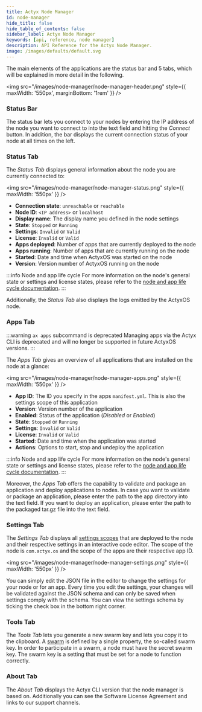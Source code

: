 ```yaml
---
title: Actyx Node Manager
id: node-manager
hide_title: false
hide_table_of_contents: false
sidebar_label: Actyx Node Manager
keywords: [api, reference, node manager]
description: API Reference for the Actyx Node Manager.
image: /images/defaults/default.svg
---
```


The main elements of the applications are the status bar and 5 tabs, which will be explained in more detail in the following.

<img
  src="/images/node-manager/node-manager-header.png"
  style={{ maxWidth: '550px', marginBottom: '1rem' }}
/>

### Status Bar

The status bar lets you connect to your nodes by entering the IP address of the node you want to connect to into the text field and hitting the _Connect_ button.
In addition, the bar displays the current connection status of your node at all times on the left.

### Status Tab

The _Status Tab_ displays general information about the node you are currently connected to:

<img src="/images/node-manager/node-manager-status.png" style={{ maxWidth: '550px' }} />

- **Connection state**: `unreachable` or `reachable`
- **Node ID**: `<IP address>` or `localhost`
- **Display name**: The display name you defined in the node settings
- **State**: `Stopped` or `Running`
- **Settings**: `Invalid` or `Valid`
- **License**: `Invalid` or `Valid`
- **Apps deployed**: Number of apps that are currently deployed to the node
- **Apps running**: Number of apps that are currently running on the node
- **Started**: Date and time when ActyxOS was started on the node
- **Version**: Version number of ActyxOS running on the node

:::info Node and app life cycle
For more information on the node's general state or settings and license states, please refer to the [node and app life cycle documentation](../os/advanced-guides/node-and-app-lifecycle).
:::

Additionally, the _Status Tab_ also displays the logs emitted by the ActyxOS node.

### Apps Tab

<!-- TODO NKI: replace with correct link -->

:::warning `ax apps` subcommand is deprecated
Managing apps via the Actyx CLI is deprecated and will no longer be supported in future ActyxOS versions.
:::

The _Apps Tab_ gives an overview of all applications that are installed on the node at a glance:

<img src="/images/node-manager/node-manager-apps.png" style={{ maxWidth: '550px' }} />

- **App ID**: The ID you specify in the apps `manifest.yml`. This is also the settings scope of this application
- **Version**: Version number of the application
- **Enabled**: Status of the application (_Disabled_ or _Enabled_)
- **State**: `Stopped` or `Running`
- **Settings**: `Invalid` or `Valid`
- **License**: `Invalid` or `Valid`
- **Started**: Date and time when the application was started
- **Actions**: Options to start, stop and undeploy the application

:::info Node and app life cycle
For more information on the node's general state or settings and license states, please refer to the [node and app life cycle documentation](../os/advanced-guides/node-and-app-lifecycle/).
:::

Moreover, the _Apps Tab_ offers the capability to validate and package an application and deploy applications to nodes.
In case you want to validate or package an application, please enter the path to the app directory into the text field.
If you want to deploy an application, please enter the path to the packaged tar.gz file into the text field.

### Settings Tab

The _Settings Tab_ displays all [settings scopes](../os/advanced-guides/node-and-app-settings/#configuring-nodes) that are deployed to the node and their respective settings in an interactive code editor.
The scope of the node is `com.actyx.os` and the scope of the apps are their respective app ID.

<img src="/images/node-manager/node-manager-settings.png" style={{ maxWidth: '550px' }} />

You can simply edit the JSON file in the editor to change the settings for your node or for an app.
Every time you edit the settings, your changes will be validated against the JSON schema and can only be saved when settings comply with the schema.
You can view the settings schema by ticking the check box in the bottom right corner.

### Tools Tab

The _Tools Tab_ lets you generate a new swarm key and lets you copy it to the clipboard.
A [swarm](../os/guides/swarms/#whats-a-swarm) is defined by a single property, the so-called swarm key.
In order to participate in a swarm, a node must have the secret swarm key.
The swarm key is a setting that must be set for a node to function correctly.

### About Tab

The _About Tab_ displays the Actyx CLI version that the node manager is based on.
Additionally you can see the Software License Agreement and links to our support channels.

